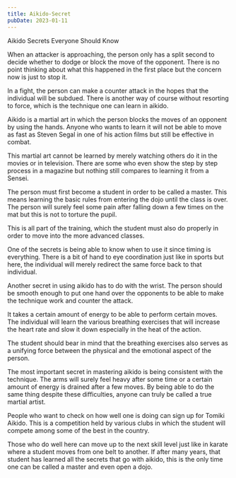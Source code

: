 ```yaml
---
title: Aikido-Secret
pubDate: 2023-01-11
---
```


Aikido Secrets Everyone Should Know

When an attacker is approaching, the person only has a split second to decide whether to dodge or block the move of the opponent. There is no point thinking about what this happened in the first place but the concern now is just to stop it.

In a fight, the person can make a counter attack in the hopes that the individual will be subdued. There is another way of course without resorting to force, which is the technique one can learn in aikido.

Aikido is a martial art in which the person blocks the moves of an opponent by using the hands. Anyone who wants to learn it will not be able to move as fast as Steven Segal in one of his action films but still be effective in combat. 

This martial art cannot be learned by merely watching others do it in the movies or in television. There are some who even show the step by step process in a magazine but nothing still compares to learning it from a Sensei. 

The person must first become a student in order to be called a master. This means learning the basic rules from entering the dojo until the class is over. The person will surely feel some pain after falling down a few times on the mat but this is not to torture the pupil. 

This is all part of the training, which the student must also do properly in order to move into the more advanced classes. 

One of the secrets is being able to know when to use it since timing is everything. There is a bit of hand to eye coordination just like in sports but here, the individual will merely redirect the same force back to that individual.

Another secret in using aikido has to do with the wrist. The person should be smooth enough to put one hand over the opponents to be able to  make the technique work and counter the attack. 

It takes a certain amount of energy to be able to perform certain moves. The individual will learn the various breathing exercises that will increase the heart rate and slow it down especially in the heat of the action.

The student should bear in mind that the breathing exercises also serves as a unifying force between the physical and the emotional aspect of the person.  

The most important secret in mastering aikido is being consistent with the technique. The arms will surely feel heavy after some time or a certain amount of energy is drained after a few moves. By being able to do the same thing despite these difficulties, anyone can truly be called a true martial artist. 
 
People who want to check on how well one is doing can sign up for Tomiki Aikido. This is a competition held by various clubs in which the student will compete among some of the best in the country. 

Those who do well here can move up to the next skill level just like in karate where a student moves from one belt to another. If after many years, that student has learned all the secrets that go with aikido,  this is the only time one can be called a master and even open a dojo.